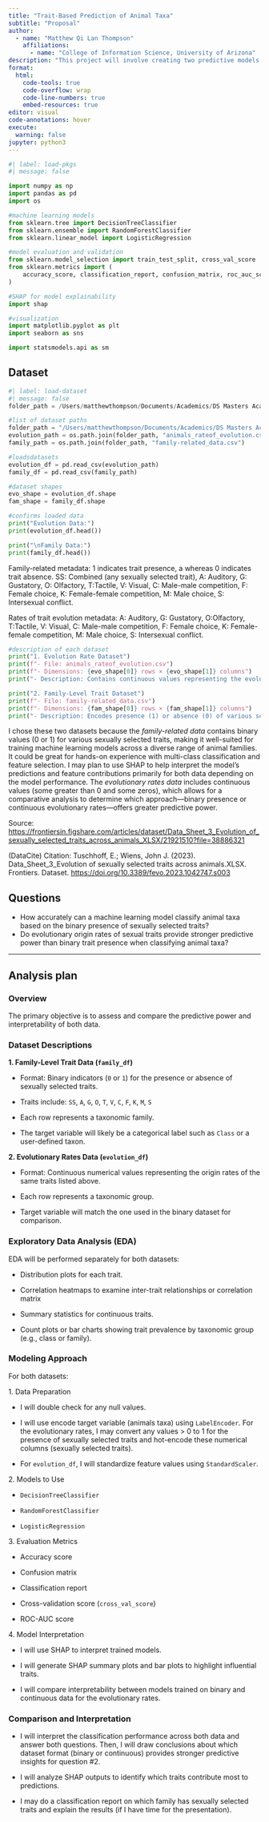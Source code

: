 ```yaml
---
title: "Trait-Based Prediction of Animal Taxa"
subtitle: "Proposal"
author: 
  - name: "Matthew Qi Lan Thompson"
    affiliations:
      - name: "College of Information Science, University of Arizona"
description: "This project will involve creating two predictive models for classifying animal taxa using binary presence and evolutionary rate features of sexual traits."
format:
  html:
    code-tools: true
    code-overflow: wrap
    code-line-numbers: true
    embed-resources: true
editor: visual
code-annotations: hover
execute:
  warning: false
jupyter: python3
---
```


```python
#| label: load-pkgs
#| message: false

import numpy as np
import pandas as pd
import os

#machine learning models
from sklearn.tree import DecisionTreeClassifier
from sklearn.ensemble import RandomForestClassifier
from sklearn.linear_model import LogisticRegression

#model evaluation and validation
from sklearn.model_selection import train_test_split, cross_val_score
from sklearn.metrics import (
    accuracy_score, classification_report, confusion_matrix, roc_auc_score
)

#SHAP for model explainability
import shap

#visualization
import matplotlib.pyplot as plt
import seaborn as sns

import statsmodels.api as sm

```

## Dataset

```python
#| label: load-dataset
#| message: false
folder_path = /Users/matthewthompson/Documents/Academics/DS Masters Academics/Data Mining and Discovery/Assignments/final-project-thompson/data

#list of dataset paths
folder_path = "/Users/matthewthompson/Documents/Academics/DS Masters Academics/Data Mining and Discovery/Assignments/final-project-thompson/data"
evolution_path = os.path.join(folder_path, "animals_rateof_evolution.csv")
family_path = os.path.join(folder_path, "family-related_data.csv")

#loadsdatasets
evolution_df = pd.read_csv(evolution_path)
family_df = pd.read_csv(family_path)

#dataset shapes
evo_shape = evolution_df.shape
fam_shape = family_df.shape

#confirms loaded data
print("Evolution Data:")
print(evolution_df.head())

print("\nFamily Data:")
print(family_df.head())

```

Family-related metadata: 1 indicates trait presence, a whereas 0 indicates trait absence. SS: Combined (any sexually selected trait), A: Auditory, G: Gustatory, O: Olfactory, T:Tactile, V: Visual, C: Male-male competition, F: Female choice, K: Female-female competition, M: Male choice, S: Intersexual conflict.

Rates of trait evolution metadata: A: Auditory, G: Gustatory, O:Olfactory, T:Tactile, V: Visual, C: Male-male competition, F: Female choice, K: Female-female competition, M: Male choice, S: Intersexual conflict.

```python
#description of each dataset
print("1. Evolution Rate Dataset")
print(f"- File: animals_rateof_evolution.csv")
print(f"- Dimensions: {evo_shape[0]} rows × {evo_shape[1]} columns")
print("- Description: Contains continuous values representing the evolutionary rate of various sexual traits across different animal taxa.")

print("2. Family-Level Trait Dataset")
print(f"- File: family-related_data.csv")
print(f"- Dimensions: {fam_shape[0]} rows × {fam_shape[1]} columns")
print("- Description: Encodes presence (1) or absence (0) of various sexually selected traits (e.g., visual, auditory, male-male competition) at the family level.")
```

I chose these two datasets because the *family-related data* contains binary values (0 or 1) for various sexually selected traits, making it well-suited for training machine learning models across a diverse range of animal families. It could be great for hands-on experience with multi-class classification and feature selection. I may plan to use SHAP to help interpret the model's predictions and feature contributions primarily for both data depending on the model performance. The *evolutionary rates data* includes continuous values (some greater than 0 and some zeros), which allows for a comparative analysis to determine which approach—binary presence or continuous evolutionary rates—offers greater predictive power.

Source: <https://frontiersin.figshare.com/articles/dataset/Data_Sheet_3_Evolution_of_sexually_selected_traits_across_animals_XLSX/21921510?file=38886321>

(DataCite) Citation: Tuschhoff, E.; Wiens, John J. (2023). Data_Sheet_3_Evolution of sexually selected traits across animals.XLSX. Frontiers. Dataset. <https://doi.org/10.3389/fevo.2023.1042747.s003>

## Questions

-   How accurately can a machine learning model classify animal taxa based on the binary presence of sexually selected traits?
-   Do evolutionary origin rates of sexual traits provide stronger predictive power than binary trait presence when classifying animal taxa?

------------------------------------------------------------------------

## Analysis plan

### Overview

The primary objective is to assess and compare the predictive power and interpretability of both data.

### Dataset Descriptions

**1. Family-Level Trait Data (`family_df`)**

-   Format: Binary indicators (`0` or `1`) for the presence or absence of sexually selected traits.

-   Traits include: `SS`, `A`, `G`, `O`, `T`, `V`, `C`, `F`, `K`, `M`, `S`

-   Each row represents a taxonomic family.

-   The target variable will likely be a categorical label such as `Class` or a user-defined taxon.

**2. Evolutionary Rates Data (`evolution_df`)**

-   Format: Continuous numerical values representing the origin rates of the same traits listed above.

-   Each row represents a taxonomic group.

-   Target variable will match the one used in the binary dataset for comparison.

### Exploratory Data Analysis (EDA)

EDA will be performed separately for both datasets:

-   Distribution plots for each trait.

-   Correlation heatmaps to examine inter-trait relationships or correlation matrix

-   Summary statistics for continuous traits.

-   Count plots or bar charts showing trait prevalence by taxonomic group (e.g., class or family).

### Modeling Approach

For both datasets:

1\. Data Preparation

-   I will double check for any null values.

-   I will use encode target variable (animals taxa) using `LabelEncoder`. For the evolutionary rates, I may convert any values \> 0 to 1 for the presence of sexually selected traits and hot-encode these numerical columns (sexually selected traits).

-   For `evolution_df`, I will standardize feature values using `StandardScaler`.

2\. Models to Use

-   `DecisionTreeClassifier`

-   `RandomForestClassifier`

-   `LogisticRegression`

3\. Evaluation Metrics

-   Accuracy score

-   Confusion matrix

-   Classification report

-   Cross-validation score (`cross_val_score`)

-   ROC-AUC score

4\. Model Interpretation

-   I will use SHAP to interpret trained models.

-   I will generate SHAP summary plots and bar plots to highlight influential traits.

-   I will compare interpretability between models trained on binary and continuous data for the evolutionary rates.

### Comparison and Interpretation

-   I will interpret the classification performance across both data and answer both questions. Then, I will draw conclusions about which dataset format (binary or continuous) provides stronger predictive insights for question #2.

-   I will analyze SHAP outputs to identify which traits contribute most to predictions.

-   I may do a classification report on which family has sexually selected traits and explain the results (if I have time for the presentation).